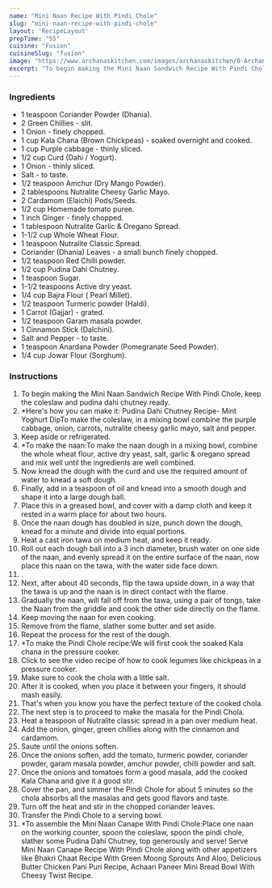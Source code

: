 ---
name: "Mini Naan Recipe With Pindi Chole"
slug: "mini-naan-recipe-with-pindi-chole"
layout: 'RecipeLayout'
prepTime: "55"
cuisine: "Fusion"
cuisineSlug: "fusion"
image: "https://www.archanaskitchen.com/images/archanaskitchen/0-Archanas-Kitchen-Recipes/2018/Mini_Naan_Canape_With_Pindi_Chole_-1.jpg"
excerpt: "To begin making the Mini Naan Sandwich Recipe With Pindi Chole, keep the coleslaw and pudina dahi chutney ready"
---

### Ingredients

- 1 teaspoon Coriander Powder (Dhania).
- 2 Green Chillies - slit.
- 1 Onion - finely chopped.
- 1 cup Kala Chana (Brown Chickpeas) - soaked overnight and cooked.
- 1 cup Purple cabbage - thinly sliced.
- 1/2 cup Curd (Dahi / Yogurt).
- 1 Onion - thinly sliced.
- Salt - to taste.
- 1/2 teaspoon Amchur (Dry Mango Powder).
- 2 tablespoons Nutralite Cheesy Garlic Mayo.
- 2 Cardamom (Elaichi) Pods/Seeds.
- 1/2 cup Homemade tomato puree.
- 1 inch Ginger - finely chopped.
- 1 tablespoon Nutralite Garlic & Oregano Spread.
- 1-1/2 cup Whole Wheat Flour.
- 1 teaspoon Nutralite Classic Spread.
- Coriander (Dhania) Leaves - a small bunch finely chopped.
- 1/2 teaspoon Red Chilli powder.
- 1/2 cup Pudina Dahi Chutney.
- 1 teaspoon Sugar.
- 1-1/2 teaspoons Active dry yeast.
- 1/4 cup Bajra Flour ( Pearl Millet).
- 1/2 teaspoon Turmeric powder (Haldi).
- 1 Carrot (Gajjar) - grated.
- 1/2 teaspoon Garam masala powder.
- 1 Cinnamon Stick (Dalchini).
- Salt and Pepper - to taste.
- 1 teaspoon Anardana Powder (Pomegranate Seed Powder).
- 1/4 cup Jowar Flour (Sorghum).

### Instructions

1. To begin making the Mini Naan Sandwich Recipe With Pindi Chole, keep the coleslaw and pudina dahi chutney ready.
1. *Here's how you can make it: Pudina Dahi Chutney Recipe- Mint Yoghurt DipTo make the coleslaw, in a mixing bowl combine the purple cabbage, onion, carrots, nutralite cheesy garlic mayo, salt and pepper.
1. Keep aside or refrigerated.
1. *To make the naan:To make the naan dough in a mixing bowl, combine the whole wheat flour, active dry yeast, salt, garlic & oregano spread and mix well until the ingredients are well combined.
1. Now knead the dough with the curd and use the required amount of water to knead a soft dough.
1. Finally, add in a teaspoon of oil and knead into a smooth dough and shape it into a large dough ball.
1. Place this in a greased bowl, and cover with a damp cloth and keep it rested in a warm place for about two hours.
1. Once the naan dough has doubled in size, punch down the dough, knead for a minute and divide into equal portions.
1. Heat a cast iron tawa on medium heat, and keep it ready.
1. Roll out each dough ball into a 3 inch diameter, brush water on one side of the naan, and evenly spread it on the entire surface of the naan, now place this naan on the tawa, with the water side face down.
1. .
1. Next, after about 40 seconds, flip the tawa upside down, in a way that the tawa is up and the naan is in direct contact with the flame.
1. Gradually the naan, will fall off from the tawa, using a pair of tongs, take the Naan from the griddle and cook the other side directly on the flame.
1. Keep moving the naan for even cooking.
1. Remove from the flame, slather some butter and set aside.
1.  Repeat the process for the rest of the dough.
1. *To make the Pindi Chole recipe:We will first cook the soaked Kala chana in the pressure cooker.
1. Click to see the video recipe of how to cook legumes like chickpeas in a pressure cooker.
1. Make sure to cook the chola with a little salt.
1. After it is cooked, when you place it between your fingers, it should mash easily.
1. That's when you know you have the perfect texture of the cooked chola.
1. The next step is to proceed to make the masala for the Pindi Chola.
1. Heat a teaspoon of Nutralite classic spread in a pan over medium heat.
1. Add the onion, ginger, green chillies along with the cinnamon and cardamom.
1. Saute until the onions soften.
1. Once the onions soften, add the tomato, turmeric powder, coriander powder, garam masala powder, amchur powder, chilli powder and salt.
1. Once the onions and tomatoes form a good masala, add the cooked Kala Chana and give it a good stir.
1. Cover the pan, and simmer the Pindi Chole for about 5 minutes so the chola absorbs all the masalas and gets good flavors and taste.
1. Turn off the heat and stir in the chopped coriander leaves.
1. Transfer the Pindi Chole to a serving bowl.
1. *To assemble the Mini Naan Canape With Pindi Chole:Place one naan on the working counter, spoon the coleslaw, spoon the pindi chole, slather some Pudina Dahi Chutney, top generously and serve! Serve Mini Naan Canape Recipe With Pindi Chole along with other appetizers like Bhakri Chaat Recipe With Green Moong Sprouts And Aloo, Delicious Butter Chicken Pani Puri Recipe, Achaari Paneer Mini Bread Bowl With Cheesy Twist Recipe.
